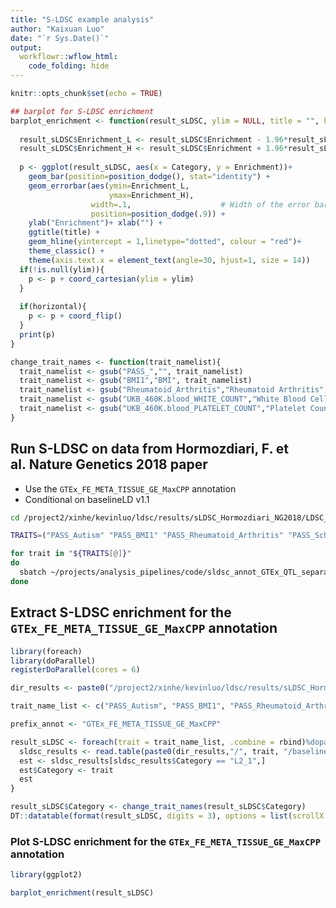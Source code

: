 ```yaml
---
title: "S-LDSC example analysis"
author: "Kaixuan Luo"
date: "`r Sys.Date()`"
output:
  workflowr::wflow_html:
    code_folding: hide
---
```


```r
knitr::opts_chunk$set(echo = TRUE)
```

```r
## barplot for S-LDSC enrichment 
barplot_enrichment <- function(result_sLDSC, ylim = NULL, title = "", horizontal = FALSE){
  
  result_sLDSC$Enrichment_L <- result_sLDSC$Enrichment - 1.96*result_sLDSC$Enrichment_std_error
  result_sLDSC$Enrichment_H <- result_sLDSC$Enrichment + 1.96*result_sLDSC$Enrichment_std_error
  
  p <- ggplot(result_sLDSC, aes(x = Category, y = Enrichment))+
    geom_bar(position=position_dodge(), stat="identity") +
    geom_errorbar(aes(ymin=Enrichment_L,
                      ymax=Enrichment_H),
                  width=.1,                    # Width of the error bars
                  position=position_dodge(.9)) + 
    ylab("Enrichment")+ xlab("") +
    ggtitle(title) +
    geom_hline(yintercept = 1,linetype="dotted", colour = "red")+
    theme_classic() +
    theme(axis.text.x = element_text(angle=30, hjust=1, size = 14))
  if(!is.null(ylim)){
    p <- p + coord_cartesian(ylim = ylim)
  }
  
  if(horizontal){
    p <- p + coord_flip()
  }
  print(p)
}

change_trait_names <- function(trait_namelist){
  trait_namelist <- gsub("PASS_","", trait_namelist)
  trait_namelist <- gsub("BMI1","BMI", trait_namelist)
  trait_namelist <- gsub("Rheumatoid_Arthritis","Rheumatoid Arthritis", trait_namelist)
  trait_namelist <- gsub("UKB_460K.blood_WHITE_COUNT","White Blood Cell Count", trait_namelist)
  trait_namelist <- gsub("UKB_460K.blood_PLATELET_COUNT","Platelet Count", trait_namelist)
}

```

## Run S-LDSC on data from Hormozdiari, F. et al. Nature Genetics 2018 paper
* Use the `GTEx_FE_META_TISSUE_GE_MaxCPP` annotation
* Conditional on baselineLD v1.1

```bash
cd /project2/xinhe/kevinluo/ldsc/results/sLDSC_Hormozdiari_NG2018/LDSC_QTL/logs/

TRAITS=("PASS_Autism" "PASS_BMI1" "PASS_Rheumatoid_Arthritis" "PASS_Schizophrenia" "UKB_460K.blood_WHITE_COUNT" "UKB_460K.blood_PLATELET_COUNT")

for trait in "${TRAITS[@]}"
do
  sbatch ~/projects/analysis_pipelines/code/sldsc_annot_GTEx_QTL_separate_example.sbatch ${trait} GTEx_FE_META_TISSUE_GE_MaxCPP
done

```

## Extract S-LDSC enrichment for the `GTEx_FE_META_TISSUE_GE_MaxCPP` annotation
```r
library(foreach)
library(doParallel)
registerDoParallel(cores = 6)

dir_results <- paste0("/project2/xinhe/kevinluo/ldsc/results/sLDSC_Hormozdiari_NG2018/LDSC_QTL/results/")

trait_name_list <- c("PASS_Autism", "PASS_BMI1", "PASS_Rheumatoid_Arthritis", "PASS_Schizophrenia", "UKB_460K.blood_WHITE_COUNT", "UKB_460K.blood_PLATELET_COUNT")

prefix_annot <- "GTEx_FE_META_TISSUE_GE_MaxCPP"

result_sLDSC <- foreach(trait = trait_name_list, .combine = rbind)%dopar%{
  sldsc_results <- read.table(paste0(dir_results,"/", trait, "/baselineLDv1.1/", trait, "_", prefix_annot, "_baselineLDv1.1.results"), header = T, stringsAsFactors = F)
  est <- sldsc_results[sldsc_results$Category == "L2_1",]
  est$Category <- trait
  est
}

result_sLDSC$Category <- change_trait_names(result_sLDSC$Category)
DT::datatable(format(result_sLDSC, digits = 3), options = list(scrollX = TRUE, keys = TRUE, pageLength = 20),rownames = F)

```

### Plot S-LDSC enrichment for the `GTEx_FE_META_TISSUE_GE_MaxCPP` annotation

```r
library(ggplot2)

barplot_enrichment(result_sLDSC)

```

